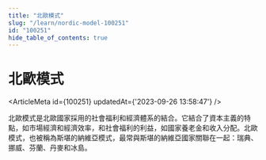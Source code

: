 ```yaml
---
title: "北歐模式"
slug: "/learn/nordic-model-100251"
id: "100251"
hide_table_of_contents: true
---
```



# 北歐模式

<ArticleMeta id={100251} updatedAt={'2023-09-26 13:58:47'} />
<div className='border-solid border-b border-t-0 my-4 border-[var(--ifm-color-gray-300)]' />

北歐模式是北歐國家採用的社會福利和經濟體系的結合。它結合了資本主義的特點，如市場經濟和經濟效率，和社會福利的利益，如國家養老金和收入分配。北歐模式，也被稱為斯堪的納維亞模式，最常與斯堪的納維亞國家關聯在一起：瑞典、挪威、芬蘭、丹麥和冰島。
